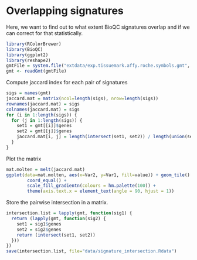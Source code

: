 Overlapping signatures
======================

Here, we want to find out to what extent BioQC signatures overlap 
and if we can correct for that statistically. 

```r
library(RColorBrewer)
library(BioQC)
library(ggplot2)
library(reshape2)
gmtFile = system.file("extdata/exp.tissuemark.affy.roche.symbols.gmt", package="BioQC")
gmt <- readGmt(gmtFile)
```

Compute jaccard index for each pair of signatures
```r
sigs = names(gmt)
jaccard.mat = matrix(ncol=length(sigs), nrow=length(sigs))
rownames(jaccard.mat) = sigs
colnames(jaccard.mat) = sigs
for (i in 1:length(sigs)) {
  for (j in 1:length(sigs)) {
    set1 = gmt[[i]]$genes
    set2 = gmt[[j]]$genes
    jaccard.mat[i, j] = length(intersect(set1, set2)) / length(union(set1, set2))
  }
}

```

Plot the matrix
```r
mat.molten = melt(jaccard.mat)
ggplot(data=mat.molten, aes(x=Var2, y=Var1, fill=value)) + geom_tile() +
        coord_equal() +
        scale_fill_gradientn(colours = hm.palette(100)) +
        theme(axis.text.x = element_text(angle = 90, hjust = 1))
```

Store the pairwise intersection in a matrix. 
```r
intersection.list = lapply(gmt, function(sig1) {
  return (lapply(gmt, function(sig2) {
    set1 = sig1$genes
    set2 = sig2$genes
    return (intersect(set1, set2))
  }))
})
save(intersection.list, file="data/signature_intersection.Rdata")
```

